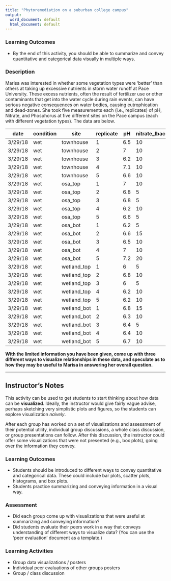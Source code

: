 ```yaml
---
title: "Phytoremediation on a suburban college campus"
output:
  word_document: default
  html_document: default
---
```


### Learning Outcomes

* By the end of this activity, you should be able to summarize and convey quantitative and categorical data visually in multiple ways.

### Description

Marisa was interested in whether some vegetation types were 'better' than others at taking up excessive nutrients in storm water runoff at Pace University. 
These excess nutrients, often the result of fertilizer use or other contaminants that get into the water cycle during rain events, can have serious negative consequences on water bodies, causing eutrophication and dead-zones. 
She took five measurements each (i.e., replicates) of pH, Nitrate, and Phosphorus at five different sites on the Pace campus (each with different vegetation types). 
The data are below.

| date    | condition | site        | replicate | pH  | nitrate_lbacre | phosphorus_lbacre |
| ------- | --------- | ----------- | --------- | --- | -------------- | ----------------- |
| 3/29/18 | wet       | townhouse   | 1         | 6.5 | 10             | 10                |
| 3/29/18 | wet       | townhouse   | 2         | 7   | 10             | 10                |
| 3/29/18 | wet       | townhouse   | 3         | 6.2 | 10             | 17.5              |
| 3/29/18 | wet       | townhouse   | 4         | 7.1 | 10             | 25                |
| 3/29/18 | wet       | townhouse   | 5         | 6.6 | 10             | 25                |
| 3/29/18 | wet       | osa_top     | 1         | 7   | 10             | 25                |
| 3/29/18 | wet       | osa_top     | 2         | 6.8 | 5              | 25                |
| 3/29/18 | wet       | osa_top     | 3         | 6.8 | 5              | 25                |
| 3/29/18 | wet       | osa_top     | 4         | 6.2 | 10             | 25                |
| 3/29/18 | wet       | osa_top     | 5         | 6.6 | 5              | 10                |
| 3/29/18 | wet       | osa_bot     | 1         | 6.2 | 5              | 5                 |
| 3/29/18 | wet       | osa_bot     | 2         | 6.6 | 15             | 5                 |
| 3/29/18 | wet       | osa_bot     | 3         | 6.5 | 10             | 5                 |
| 3/29/18 | wet       | osa_bot     | 4         | 7   | 10             | 5                 |
| 3/29/18 | wet       | osa_bot     | 5         | 7.2 | 20             | 5                 |
| 3/29/18 | wet       | wetland_top | 1         | 6   | 5              | 5                 |
| 3/29/18 | wet       | wetland_top | 2         | 6.8 | 10             | 10                |
| 3/29/18 | wet       | wetland_top | 3         | 6   | 5              | 5                 |
| 3/29/18 | wet       | wetland_top | 4         | 6.2 | 10             | 10                |
| 3/29/18 | wet       | wetland_top | 5         | 6.2 | 10             | 10                |
| 3/29/18 | wet       | wetland_bot | 1         | 6.8 | 15             | 10                |
| 3/29/18 | wet       | wetland_bot | 2         | 6.3 | 10             | 10                |
| 3/29/18 | wet       | wetland_bot | 3         | 6.4 | 5              | 10                |
| 3/29/18 | wet       | wetland_bot | 4         | 6.4 | 10             | 10                |
| 3/29/18 | wet       | wetland_bot | 5         | 6.7 | 10             | 5                 |

**With the limited information you have been given, come up with three different ways to visualize relationships in these data, and speculate as to how they may be useful to Marisa in answering her overall question.**

***

## Instructor's Notes

This activity can be used to get students to start thinking about how data can be **visualized**. 
Ideally, the instructor would give fairly vague advise, perhaps sketching very simplistic plots and figures, so the students can explore visualization *naively*.

After each group has worked on a set of visualizations and assessment of their potential utility, individual group discussions, a whole class discussion, or group presentations can follow. After this discussion, the instructor could offer some visualizations that were not presented (e.g., box plots), going over the information they convey.

### Learning Outcomes

* Students should be introduced to different ways to convey quantitative and categorical data. These could include bar plots, scatter plots, histograms, and box plots.
* Students practice summarizing and conveying information in a visual way.

### Assessment

* Did each group come up with visualizations that were useful at summarizing and conveying information?
* Did students evaluate their peers work in a way that conveys understanding of different ways to visualize data? (You can use the 'peer evaluation' document as a template.)

### Learning Activities

* Group data visualizations / posters
* Individual peer evaluations of other groups posters
* Group / class discussion

